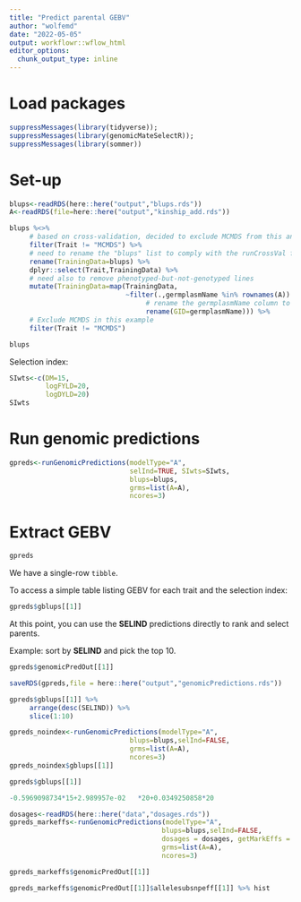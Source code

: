 ```yaml
---
title: "Predict parental GEBV"
author: "wolfemd"
date: "2022-05-05"
output: workflowr::wflow_html
editor_options:
  chunk_output_type: inline
---
```


# Load packages
```r
suppressMessages(library(tidyverse)); 
suppressMessages(library(genomicMateSelectR)); 
suppressMessages(library(sommer))
```

# Set-up

```r
blups<-readRDS(here::here("output","blups.rds"))
A<-readRDS(file=here::here("output","kinship_add.rds"))
```

```r
blups %<>% 
     # based on cross-validation, decided to exclude MCMDS from this analysis
     filter(Trait != "MCMDS") %>% 
     # need to rename the "blups" list to comply with the runCrossVal function
     rename(TrainingData=blups) %>% 
     dplyr::select(Trait,TrainingData) %>% 
     # need also to remove phenotyped-but-not-genotyped lines
     mutate(TrainingData=map(TrainingData,
                             ~filter(.,germplasmName %in% rownames(A)) %>% 
                                  # rename the germplasmName column to GID
                                  rename(GID=germplasmName))) %>% 
     # Exclude MCMDS in this example
     filter(Trait != "MCMDS")

blups
```

Selection index:
```r
SIwts<-c(DM=15,
         logFYLD=20,
         logDYLD=20)
SIwts
```

# Run genomic predictions

```r
gpreds<-runGenomicPredictions(modelType="A",
                              selInd=TRUE, SIwts=SIwts,
                              blups=blups,
                              grms=list(A=A),
                              ncores=3)
```

# Extract GEBV
```r
gpreds
```

We have a single-row `tibble`.

To access a simple table listing GEBV for each trait and the selection index:

```r
gpreds$gblups[[1]]
```

At this point, you can use the **SELIND** predictions directly to rank and select parents.

Example: sort by **SELIND** and pick the top 10.

```r
gpreds$genomicPredOut[[1]]
```

```r
saveRDS(gpreds,file = here::here("output","genomicPredictions.rds"))
```

```r
gpreds$gblups[[1]] %>% 
     arrange(desc(SELIND)) %>% 
     slice(1:10)
```

```r

gpreds_noindex<-runGenomicPredictions(modelType="A",
                              blups=blups,selInd=FALSE,
                              grms=list(A=A),
                              ncores=3)
gpreds_noindex$gblups[[1]]
```
```r
gpreds$gblups[[1]]
```

```r
-0.5969098734*15+2.989957e-02	*20+0.0349250858*20
```

```r
dosages<-readRDS(here::here("data","dosages.rds"))
gpreds_markeffs<-runGenomicPredictions(modelType="A",
                                      blups=blups,selInd=FALSE,
                                      dosages = dosages, getMarkEffs = T,
                                      grms=list(A=A),
                                      ncores=3)
```

```r
gpreds_markeffs$genomicPredOut[[1]]
```

```r
gpreds_markeffs$genomicPredOut[[1]]$allelesubsnpeff[[1]] %>% hist
```

